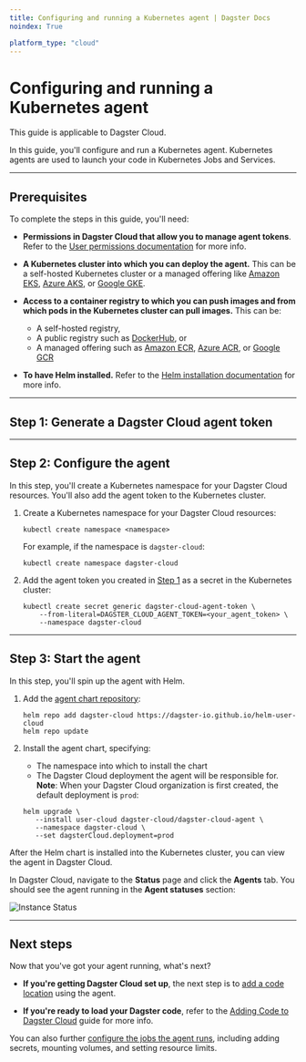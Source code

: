 ```yaml
---
title: Configuring and running a Kubernetes agent | Dagster Docs
noindex: True

platform_type: "cloud"
---
```


# Configuring and running a Kubernetes agent

<Note>This guide is applicable to Dagster Cloud.</Note>

In this guide, you'll configure and run a Kubernetes agent. Kubernetes agents are used to launch your code in Kubernetes Jobs and Services.

---

## Prerequisites

To complete the steps in this guide, you'll need:

- **Permissions in Dagster Cloud that allow you to manage agent tokens**. Refer to the [User permissions documentation](/auth#role-based-access-controls) for more info.

- **A Kubernetes cluster into which you can deploy the agent.** This can be a self-hosted Kubernetes cluster or a managed offering like [Amazon EKS](https://aws.amazon.com/eks/), [Azure AKS](https://azure.microsoft.com/en-us/services/kubernetes-service/#overview), or [Google GKE](https://cloud.google.com/kubernetes-engine).

- **Access to a container registry to which you can push images and from which pods in the Kubernetes cluster can pull images.** This can be:

  - A self-hosted registry,
  - A public registry such as [DockerHub](https://hub.docker.com/), or
  - A managed offering such as [Amazon ECR](https://aws.amazon.com/ecr/), [Azure ACR](https://azure.microsoft.com/en-us/services/container-registry/#overview), or [Google GCR](https://cloud.google.com/container-registry)

- **To have Helm installed.** Refer to the [Helm installation documentation](https://helm.sh/docs/intro/install/) for more info.

---

## Step 1: Generate a Dagster Cloud agent token

<!-- <GenerateAgentToken /> -->

---

## Step 2: Configure the agent

In this step, you'll create a Kubernetes namespace for your Dagster Cloud resources. You'll also add the agent token to the Kubernetes cluster.

1. Create a Kubernetes namespace for your Dagster Cloud resources:

   ```shell
   kubectl create namespace <namespace>
   ```

   For example, if the namespace is `dagster-cloud`:

   ```shell
   kubectl create namespace dagster-cloud
   ```

2. Add the agent token you created in [Step 1](#step-1-generate-a-dagster-cloud-agent-token) as a secret in the Kubernetes cluster:

   ```shell
   kubectl create secret generic dagster-cloud-agent-token \
       --from-literal=DAGSTER_CLOUD_AGENT_TOKEN=<your_agent_token> \
       --namespace dagster-cloud
   ```

---

## Step 3: Start the agent

In this step, you'll spin up the agent with Helm.

1. Add the [agent chart repository](https://dagster-io.github.io/helm-user-cloud):

   ```shell
   helm repo add dagster-cloud https://dagster-io.github.io/helm-user-cloud
   helm repo update
   ```

2. Install the agent chart, specifying:

   - The namespace into which to install the chart
   - The Dagster Cloud deployment the agent will be responsible for. **Note**: When your Dagster Cloud organization is first created, the default deployment is `prod`:

   ```shell
   helm upgrade \
      --install user-cloud dagster-cloud/dagster-cloud-agent \
      --namespace dagster-cloud \
      --set dagsterCloud.deployment=prod
   ```

After the Helm chart is installed into the Kubernetes cluster, you can view the agent in Dagster Cloud.

In Dagster Cloud, navigate to the **Status** page and click the **Agents** tab. You should see the agent running in the **Agent statuses** section:

<Image
alt="Instance Status"
src="/images/dagster-cloud/agents/dagster-cloud-instance-status.png"
width={1152}
height={320}
/>

---

## Next steps

Now that you've got your agent running, what's next?

- **If you're getting Dagster Cloud set up**, the next step is to [add a code location](/tutorial/adding-code-locations) using the agent.

- **If you're ready to load your Dagster code**, refer to the [Adding Code to Dagster Cloud](/guides/adding-code) guide for more info.

You can also further [configure the jobs the agent runs](/dagster-cloud/deployment/agents/kubernetes/configuration-reference), including adding secrets, mounting volumes, and setting resource limits.
